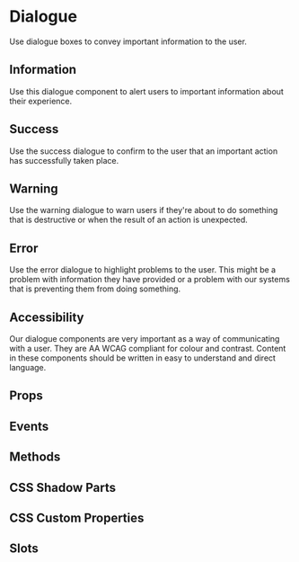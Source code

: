 # Dialogue
Use dialogue boxes to convey important information to the user.

## Information
Use this dialogue component to alert users to important information about their experience.

## Success
Use the success dialogue to confirm to the user that an important action has successfully taken place.

## Warning
Use the warning dialogue to warn users if they're about to do something that is destructive or when the result of an action is unexpected.

## Error
Use the error dialogue to highlight problems to the user. This might be a problem with information they have provided or a problem with our systems that is preventing them from doing something.

## Accessibility
Our dialogue components are very important as a way of communicating with a user. They are AA WCAG compliant for colour and contrast. Content in these components should be written in easy to understand and direct language.

## Props


<Props />

## Events


<Events />

## Methods


<Methods />

## CSS Shadow Parts


<Parts />

## CSS Custom Properties


<CustomProps />

## Slots


<Slots />
